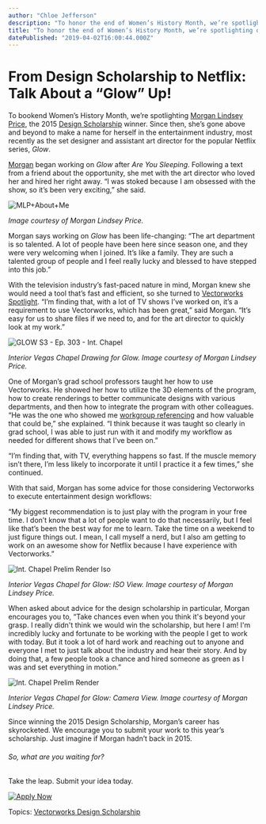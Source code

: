 ```yaml
---
author: "Chloe Jefferson"
description: "To honor the end of Women’s History Month, we’re spotlighting one of our valued female users, Morgan Lindsey Price, the 2015 Design Scholarship winner."
title: "To honor the end of Women’s History Month, we’re spotlighting one of our valued female users, Morgan Lindsey Price, the 2015 Design Scholarship winner." 
datePublished: "2019-04-02T16:00:44.000Z"
---
```

# From Design Scholarship to Netflix: Talk About a “Glow” Up!

To bookend Women’s History Month, we’re spotlighting [Morgan Lindsey Price](/no-more-grey-skies-for-this-successful-scholarship-award-winner), the 2015 [Design Scholarship](https://www.vectorworks.net/scholarship/en/about?utm%5Fcampaign=blog&utm%5Fsource=intext&utm%5Fmedium=planetvectorworks&utm%5Fcontent=mlpglow040219) winner. Since then, she’s gone above and beyond to make a name for herself in the entertainment industry, most recently as the set designer and assistant art director for the popular Netflix series, _Glow_.

[Morgan](http://www.morganlindseyprice.com/) began working on _Glow_ after _Are You Sleeping_. Following a text from a friend about the opportunity, she met with the art director who loved her and hired her right away. “I was stoked because I am obsessed with the show, so it’s been very exciting,” she said. 

![MLP+About+Me](https://blog.vectorworks.net/hs-fs/hubfs/190301_Morgan%20Lindsay%20Price%20Glow/MLP+About+Me.jpg?width=493&name=MLP+About+Me.jpg)

_Image courtesy of Morgan Lindsey Price._

Morgan says working on _Glow_ has been life-changing: “The art department is so talented. A lot of people have been here since season one, and they were very welcoming when I joined. It’s like a family. They are such a talented group of people and I feel really lucky and blessed to have stepped into this job.”

With the television industry’s fast-paced nature in mind, Morgan knew she would need a tool that’s fast and efficient, so she turned to [Vectorworks Spotlight](https://www.vectorworks.net/en/spotlight?utm%5Fcampaign=blog&utm%5Fsource=intext&utm%5Fmedium=planetvectorworks&utm%5Fcontent=mlpglow040219). “I’m finding that, with a lot of TV shows I’ve worked on, it’s a requirement to use Vectorworks, which has been great,” said Morgan. “It’s easy for us to share files if we need to, and for the art director to quickly look at my work.”

![GLOW S3 - Ep. 303 - Int. Chapel](https://blog.vectorworks.net/hs-fs/hubfs/Blog%20Images/190402_MLP%20Glow%20Scholarship/GLOW%20S3%20-%20Ep.%20303%20-%20Int.%20Chapel.jpg?width=5400&name=GLOW%20S3%20-%20Ep.%20303%20-%20Int.%20Chapel.jpg)

_Interior Vegas Chapel Drawing for Glow. Image courtesy of Morgan Lindsey Price._

One of Morgan’s grad school professors taught her how to use Vectorworks. He showed her how to utilize the 3D elements of the program, how to create renderings to better communicate designs with various departments, and then how to integrate the program with other colleagues. “He was the one who showed me [workgroup referencing](http://app-help.vectorworks.net/2019/eng/index.htm#t=VW2019%5FGuide%2FWorkgroup%2FWorkgroups%5Fand%5FReferencing.htm?utm%5Fcampaign=blog&utm%5Fsource=intext&utm%5Fmedium=planetvectorworks&utm%5Fcontent=mlpglow040219) and how valuable that could be,” she explained. “I think because it was taught so clearly in grad school, I was able to just run with it and modify my workflow as needed for different shows that I've been on.” 

“I’m finding that, with TV, everything happens so fast. If the muscle memory isn’t there, I’m less likely to incorporate it until I practice it a few times,” she continued.

With that said, Morgan has some advice for those considering Vectorworks to execute entertainment design workflows: 

“My biggest recommendation is to just play with the program in your free time. I don’t know that a lot of people want to do that necessarily, but I feel like that’s been the best way for me to learn. Take the time on a weekend to just figure things out. I mean, I call myself a nerd, but I also am getting to work on an awesome show for Netflix because I have experience with Vectorworks.”

![Int. Chapel Prelim Render Iso](https://blog.vectorworks.net/hs-fs/hubfs/Blog%20Images/190402_MLP%20Glow%20Scholarship/Int.%20Chapel%20Prelim%20Render%20Iso.jpg?width=3600&name=Int.%20Chapel%20Prelim%20Render%20Iso.jpg)

_Interior Vegas Chapel for Glow: ISO View. Image courtesy of Morgan Lindsey Price._

When asked about advice for the design scholarship in particular, Morgan encourages you to, “Take chances even when you think it's beyond your grasp. I really didn't think we would win the scholarship, but here I am! I'm incredibly lucky and fortunate to be working with the people I get to work with today. But it took a lot of hard work and reaching out to anyone and everyone I met to just talk about the industry and hear their story. And by doing that, a few people took a chance and hired someone as green as I was and set everything in motion.” 

![Int. Chapel Prelim Render](https://blog.vectorworks.net/hs-fs/hubfs/Blog%20Images/190402_MLP%20Glow%20Scholarship/Int.%20Chapel%20Prelim%20Render.jpg?width=3600&name=Int.%20Chapel%20Prelim%20Render.jpg)

_Interior Vegas Chapel for Glow: Camera View. Image courtesy of Morgan Lindsey Price._

Since winning the 2015 Design Scholarship, Morgan’s career has skyrocketed. We encourage you to submit your work to this year’s scholarship. Just imagine if Morgan hadn’t back in 2015.

###### So, what are you waiting for?   
Take the leap. Submit your idea today.

[![Apply Now](https://no-cache.hubspot.com/cta/default/3018241/cd7b6c60-0fb7-4829-b805-4fe40368c76c.png)](https://cta-redirect.hubspot.com/cta/redirect/3018241/cd7b6c60-0fb7-4829-b805-4fe40368c76c) 

 Topics: [Vectorworks Design Scholarship](https://blog.vectorworks.net/topic/vectorworks-design-scholarship) 

 